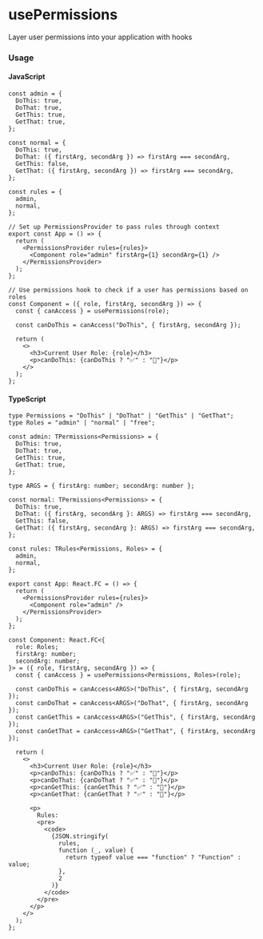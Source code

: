 
<Meta title="hookit/usePermissions/Docs" />

# usePermissions

Layer user permissions into your application with hooks

### Usage

#### JavaScript

```tsx
const admin = {
  DoThis: true,
  DoThat: true,
  GetThis: true,
  GetThat: true,
};

const normal = {
  DoThis: true,
  DoThat: ({ firstArg, secondArg }) => firstArg === secondArg,
  GetThis: false,
  GetThat: ({ firstArg, secondArg }) => firstArg === secondArg,
};

const rules = {
  admin,
  normal,
};

// Set up PermissionsProvider to pass rules through context
export const App = () => {
  return (
    <PermissionsProvider rules={rules}>
      <Component role="admin" firstArg={1} secondArg={1} />
    </PermissionsProvider>
  );
};

// Use permissions hook to check if a user has permissions based on roles
const Component = ({ role, firstArg, secondArg }) => {
  const { canAccess } = usePermissions(role);

  const canDoThis = canAccess("DoThis", { firstArg, secondArg });

  return (
    <>
      <h3>Current User Role: {role}</h3>
      <p>canDoThis: {canDoThis ? "✅" : "🚫"}</p>
    </>
  );
};
```

#### TypeScript

```tsx
type Permissions = "DoThis" | "DoThat" | "GetThis" | "GetThat";
type Roles = "admin" | "normal" | "free";

const admin: TPermissions<Permissions> = {
  DoThis: true,
  DoThat: true,
  GetThis: true,
  GetThat: true,
};

type ARGS = { firstArg: number; secondArg: number };

const normal: TPermissions<Permissions> = {
  DoThis: true,
  DoThat: ({ firstArg, secondArg }: ARGS) => firstArg === secondArg,
  GetThis: false,
  GetThat: ({ firstArg, secondArg }: ARGS) => firstArg === secondArg,
};

const rules: TRules<Permissions, Roles> = {
  admin,
  normal,
};

export const App: React.FC = () => {
  return (
    <PermissionsProvider rules={rules}>
      <Component role="admin" />
    </PermissionsProvider>
  );
};

const Component: React.FC<{
  role: Roles;
  firstArg: number;
  secondArg: number;
}> = ({ role, firstArg, secondArg }) => {
  const { canAccess } = usePermissions<Permissions, Roles>(role);

  const canDoThis = canAccess<ARGS>("DoThis", { firstArg, secondArg });
  const canDoThat = canAccess<ARGS>("DoThat", { firstArg, secondArg });
  const canGetThis = canAccess<ARGS>("GetThis", { firstArg, secondArg });
  const canGetThat = canAccess<ARGS>("GetThat", { firstArg, secondArg });

  return (
    <>
      <h3>Current User Role: {role}</h3>
      <p>canDoThis: {canDoThis ? "✅" : "🚫"}</p>
      <p>canDoThat: {canDoThat ? "✅" : "🚫"}</p>
      <p>canGetThis: {canGetThis ? "✅" : "🚫"}</p>
      <p>canGetThat: {canGetThat ? "✅" : "🚫"}</p>

      <p>
        Rules:
        <pre>
          <code>
            {JSON.stringify(
              rules,
              function (_, value) {
                return typeof value === "function" ? "Function" : value;
              },
              2
            )}
          </code>
        </pre>
      </p>
    </>
  );
};
```
